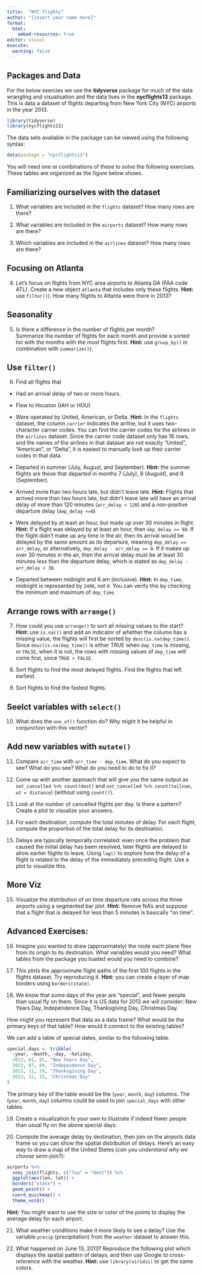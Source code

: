 ```yaml
---
title:  "NYC flights"
author: "[insert your name here]"
format:
  html:
    embed-resources: true
editor: visual
execute:
  warning: false
---
```


## Packages and Data

For the below exercies we use the **tidyverse** package for much of the data wrangling and visualisation and the data lives in the **nycflights13** package. This is data a dataset of flights departing from New York City (NYC) airports in the year 2013.

```r
library(tidyverse)
library(nycflights13)
```

The data sets available in the package can be viewed using the following syntax:

```r
data(package = "nycflights13")
```

You will need one or combinations of these to solve the following exercises. These tables are organized as the figure below shows.

## Familiarizing ourselves with the dataset

1.  What variables are included in the `flights` dataset? How many rows are there?

2.  What variables are included in the `airports` dataset? How many rows are there?

3.  Which variables are included in the `airlines` dataset? How many rows are there?

## Focusing on Atlanta

4.  Let's focus on flights from NYC area airports to Atlanta GA (FAA code ATL). Create a new object `atlanta` that includes only these flights. **Hint:** use `filter()`). How many flights to Atlanta were there in 2013?

## Seasonality

5.  Is there a difference in the number of flights per month?\
    Summarize the number of flights for each month and provide a sorted list with the months with the most flights first. **Hint:** use `group_by()` in combination with `summarize()`).

## Use `filter()`

6.  Find all flights that

-   Had an arrival delay of two or more hours.

-   Flew to Houston (IAH or HOU)

-   Were operated by United, American, or Delta. **Hint:** In the `flights` dataset, the column `carrier` indicates the airline, but it uses two-character carrier codes. You can find the carrier codes for the airlines in the `airlines` dataset. Since the carrier code dataset only has 16 rows, and the names of the airlines in that dataset are not exactly “United”, “American”, or “Delta”, it is easiest to manually look up their carrier codes in that data.

-   Departed in summer (July, August, and September). **Hint:** the summer flights are those that departed in months 7 (July), 8 (August), and 9 (September).

-   Arrived more than two hours late, but didn’t leave late. **Hint:** Flights that arrived more than two hours late, but didn’t leave late will have an arrival delay of more than 120 minutes (`arr_delay > 120`) and a non-positive departure delay (`dep_delay <=0`)

-   Were delayed by at least an hour, but made up over 30 minutes in flight. **Hint:** If a flight was delayed by at least an hour, then `dep_delay >= 60`. If the flight didn’t make up any time in the air, then its arrival would be delayed by the same amount as its departure, meaning `dep_delay == arr_delay`, or alternatively, `dep_delay - arr_delay == 0`. If it makes up over 30 minutes in the air, then the arrival delay must be at least 30 minutes less than the departure delay, which is stated as `dep_delay - arr_delay > 30`.

-   Departed between midnight and 6 am (inclusive). **Hint:** In `dep_time`, midnight is represented by `2400`, not `0`. You can verify this by checking the minimum and maximum of `dep_time`.

## Arrange rows with `arrange()`

7.  How could you use `arrange()` to sort all missing values to the start? **Hint:** use `is.na())` and add an indicator of whether the column has a missing value, the flights will first be sorted by `desc(is.na(dep_time))`. Since `desc(is.na(dep_time))` is either TRUE when `dep_time` is missing, or `FALSE`, when it is not, the rows with missing values of `dep_time` will come first, since `TRUE > FALSE`.

8.  Sort flights to find the most delayed flights. Find the flights that left earliest.

9.  Sort flights to find the fastest flights.

## Seelct variables with `select()`

10. What does the `one_of()` function do? Why might it be helpful in conjunction with this vector?

## Add new variables with `mutate()`

11. Compare `air_time` with `arr_time - dep_time`. What do you expect to see? What do you see? What do you need to do to fix it?

12. Come up with another approach that will give you the same output as `not_cancelled %>% count(dest)` and `not_cancelled %>% count(tailnum, wt = distance`) (without using `count()`).

13. Look at the number of cancelled flights per day. Is there a pattern? Create a plot to visualize your answers.

14. For each destination, compute the total minutes of delay. For each flight, compute the proportion of the total delay for its destination.

15. Delays are typically temporally correlated: even once the problem that caused the initial delay has been resolved, later flights are delayed to allow earlier flights to leave. Using `lag()` to explore how the delay of a flight is related to the delay of the immediately preceding flight. Use a plot to visualize this.

## More Viz

15. Visualize the distribution of on time departure rate across the three airports using a segmented bar plot. **Hint:** Remove NA's and suppose that a flight that is delayed for less than 5 minutes is basically “on time”.

## Advanced Exercises:

16. Imagine you wanted to draw (approximately) the route each plane flies from its origin to its destination. What variables would you need? What tables from the package you loaded would you need to combine?

17. This plots the approximate flight paths of the first 100 flights in the flights dataset. Try reproducing it. **Hint:** you can create a layer of map borders using `borders(state)`.

18. We know that some days of the year are “special”, and fewer people than usual fly on them. Since it is US data for 2013 we will consider: New Years Day, Independence Day, Thanksgiving Day, Christmas Day.

How might you represent that data as a data frame? What would be the primary keys of that table? How would it connect to the existing tables?

We can add a table of special dates, similar to the following table.

```r
special_days <- tribble(
  ~year, ~month, ~day, ~holiday,
  2013, 01, 01, "New Years Day",
  2013, 07, 04, "Independence Day",
  2013, 11, 29, "Thanksgiving Day",
  2013, 12, 25, "Christmas Day"
)
```

The primary key of the table would be the (`year`, `month`, `day`) columns. The (`year`, `month`, `day`) columns could be used to join `special_days` with other tables.

19. Create a visualization fo your own to illustrate if indeed fewer people than usual fly on the above special days.

20. Compute the average delay by destination, then join on the airports data frame so you can show the spatial distribution of delays. Here’s an easy way to draw a map of the United States (*can you understand why we choose semi-join?*):

```r

airports %>%
  semi_join(flights, c("faa" = "dest")) %>%
  ggplot(aes(lon, lat)) +
  borders("state") +
  geom_point() +
  coord_quickmap() + 
  theme_void()
```

**Hint:** You might want to use the size or color of the points to display the average delay for each airport.

21. What weather conditions make it more likely to see a delay? Use the variable `precip` (precipitation) from the `weather` dataset to answer this.

22. What happened on June 13, 2013? Reproduce the following plot which displays the spatial pattern of delays, and then use Google to cross-reference with the weather. **Hint:** use `library(viridis)` to get the same colors.
